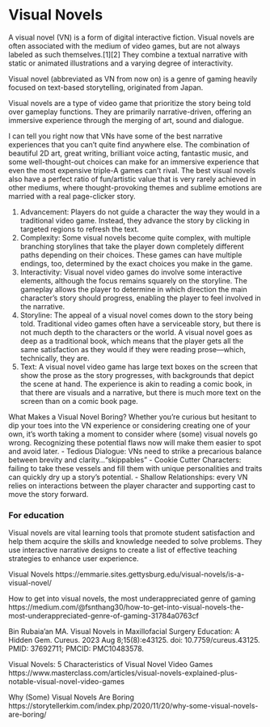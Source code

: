 # Visual Novels

A visual novel (VN) is a form of digital interactive fiction. Visual novels are often associated with the medium of video games, but are not always labeled as such themselves.[1][2] They combine a textual narrative with static or animated illustrations and a varying degree of interactivity.

Visual novel (abbreviated as VN from now on) is a genre of gaming heavily focused on text-based storytelling, originated from Japan.

Visual novels are a type of video game that prioritize the story being told over gameplay functions. They are primarily narrative-driven, offering an immersive experience through the merging of art, sound and dialogue.

I can tell you right now that VNs have some of the best narrative experiences that you can’t quite find anywhere else. The combination of beautiful 2D art, great writing, brilliant voice acting, fantastic music, and some well-thought-out choices can make for an immersive experience that even the most expensive triple-A games can’t rival. The best visual novels also have a perfect ratio of fun/artistic value that is very rarely achieved in other mediums, where thought-provoking themes and sublime emotions are married with a real page-clicker story.


1. Advancement: Players do not guide a character the way they would in a traditional video game. Instead, they advance the story by clicking in targeted regions to refresh the text.
2. Complexity: Some visual novels become quite complex, with multiple branching storylines that take the player down completely different paths depending on their choices. These games can have multiple endings, too, determined by the exact choices you make in the game.
3. Interactivity: Visual novel video games do involve some interactive elements, although the focus remains squarely on the storyline. The gameplay allows the player to determine in which direction the main character’s story should progress, enabling the player to feel involved in the narrative.
4. Storyline: The appeal of a visual novel comes down to the story being told. Traditional video games often have a serviceable story, but there is not much depth to the characters or the world. A visual novel goes as deep as a traditional book, which means that the player gets all the same satisfaction as they would if they were reading prose—which, technically, they are.
5. Text: A visual novel video game has large text boxes on the screen that show the prose as the story progresses, with backgrounds that depict the scene at hand. The experience is akin to reading a comic book, in that there are visuals and a narrative, but there is much more text on the screen than on a comic book page.

What Makes a Visual Novel Boring?
Whether you’re curious but hesitant to dip your toes into the VN experience or considering creating one of your own, it’s worth taking a moment to consider where (some) visual novels go wrong. Recognizing these potential flaws now will make them easier to spot and avoid later.
- Tedious Dialogue: VNs need to strike a precarious balance between brevity and clarity...“skippables”
- Cookie Cutter Characters: failing to take these vessels and fill them with unique personalities and traits can quickly dry up a story’s potential.
- Shallow Relationships: every VN relies on interactions between the player character and supporting cast to move the story forward.

### For education

Visual novels are vital learning tools that promote student satisfaction and help them acquire the skills and knowledge needed to solve problems. They use interactive narrative designs to create a list of effective teaching strategies to enhance user experience.

Visual Novels
https://emmarie.sites.gettysburg.edu/visual-novels/is-a-visual-novel/

How to get into visual novels, the most underappreciated genre of gaming
https://medium.com/@fsnthang30/how-to-get-into-visual-novels-the-most-underappreciated-genre-of-gaming-31784a0763cf


Bin Rubaia'an MA. Visual Novels in Maxillofacial Surgery Education: A Hidden Gem. Cureus. 2023 Aug 8;15(8):e43125. doi: 10.7759/cureus.43125. PMID: 37692711; PMCID: PMC10483578.


Visual Novels: 5 Characteristics of Visual Novel Video Games
https://www.masterclass.com/articles/visual-novels-explained-plus-notable-visual-novel-video-games

Why (Some) Visual Novels Are Boring
https://storytellerkim.com/index.php/2020/11/20/why-some-visual-novels-are-boring/